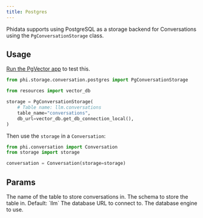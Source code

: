 ```yaml
---
title: Postgres
---
```


Phidata supports using PostgreSQL as a storage backend for Conversations using the `PgConversationStorage` class.

## Usage

<Tip>

[Run the PgVector app](/blocks/app/examples/pgvector) to test this.

</Tip>

```python storage.py
from phi.storage.conversation.postgres import PgConversationStorage

from resources import vector_db

storage = PgConversationStorage(
    # Table name: llm.conversations
    table_name="conversations",
    db_url=vector_db.get_db_connection_local(),
)
```

Then use the `storage` in a `Conversation`:

```python conversation.py
from phi.conversation import Conversation
from storage import storage

conversation = Conversation(storage=storage)
```

## Params

<ResponseField name="table_name" type="str">
  The name of the table to store conversations in.
</ResponseField>
<ResponseField name="schema" type="str">
  The schema to store the table in. Default: `llm`
</ResponseField>
<ResponseField name="db_url" type="str">
  The database URL to connect to.
</ResponseField>
<ResponseField name="db_engine" type="Engine">
  The database engine to use.
</ResponseField>
